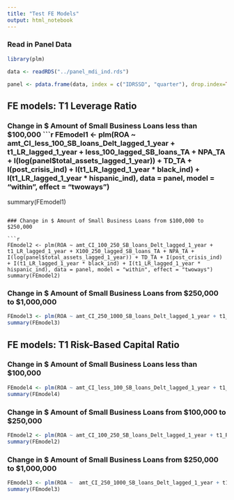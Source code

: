 ```yaml
---
title: "Test FE Models"
output: html_notebook
---
```


### Read in Panel Data

```r
library(plm)

data <- readRDS("../panel_mdi_ind.rds")

panel <- pdata.frame(data, index = c("IDRSSD", "quarter"), drop.index=TRUE, row.names=TRUE)
```

## FE models:  T1 Leverage Ratio
### Change in $ Amount of Small Business Loans less than $100,000
```r
FEmodel1 <- plm(ROA ~ amt_CI_less_100_SB_loans_Delt_lagged_1_year + t1_LR_lagged_1_year + less_100_lagged_SB_loans_TA + NPA_TA + I(log(panel$total_assets_lagged_1_year)) + TD_TA + I(post_crisis_ind) + I(t1_LR_lagged_1_year * black_ind) + I(t1_LR_lagged_1_year * hispanic_ind), data = panel, model = "within", effect = "twoways")
summary(FEmodel1)
```

### Change in $ Amount of Small Business Loans from $100,000 to $250,000

```r
FEmodel2 <- plm(ROA ~ amt_CI_100_250_SB_loans_Delt_lagged_1_year + t1_LR_lagged_1_year + X100_250_lagged_SB_loans_TA + NPA_TA + I(log(panel$total_assets_lagged_1_year)) + TD_TA + I(post_crisis_ind) + I(t1_LR_lagged_1_year * black_ind) + I(t1_LR_lagged_1_year * hispanic_ind), data = panel, model = "within", effect = "twoways")
summary(FEmodel2)
```
### Change in $ Amount of Small Business Loans from $250,000 to $1,000,000

```r
FEmodel3 <- plm(ROA ~ amt_CI_250_1000_SB_loans_Delt_lagged_1_year + t1_LR_lagged_1_year + X250_1000_lagged_SB_loans_TA + NPA_TA + I(log(panel$total_assets_lagged_1_year)) + TD_TA + I(post_crisis_ind) + I(t1_LR_lagged_1_year * black_ind) + I(t1_LR_lagged_1_year * hispanic_ind), data = panel, model = "within", effect = "twoways")
summary(FEmodel3)
```

## FE models:  T1 Risk-Based Capital Ratio
### Change in $ Amount of Small Business Loans less than $100,000

```r
FEmodel4 <- plm(ROA ~ amt_CI_less_100_SB_loans_Delt_lagged_1_year + t1_RBCR_lagged_1_year + less_100_lagged_SB_loans_TA + NPA_TA + I(log(panel$total_assets_lagged_1_year)) + TD_TA + I(post_crisis_ind) + I(t1_LR_lagged_1_year * black_ind) + I(t1_LR_lagged_1_year * hispanic_ind), data = panel, model = "within", effect = "twoways")
summary(FEmodel4)
```

### Change in $ Amount of Small Business Loans from $100,000 to $250,000

```r
FEmodel2 <- plm(ROA ~ amt_CI_100_250_SB_loans_Delt_lagged_1_year + t1_RBCR_lagged_1_year + X100_250_lagged_SB_loans_TA + NPA_TA + I(log(panel$total_assets_lagged_1_year)) + TD_TA + I(post_crisis_ind) + I(t1_LR_lagged_1_year * black_ind) + I(t1_LR_lagged_1_year * hispanic_ind), data = panel, model = "within", effect = "twoways")
summary(FEmodel2)
```

### Change in $ Amount of Small Business Loans from $250,000 to $1,000,000

```r
FEmodel3 <- plm(ROA ~  amt_CI_250_1000_SB_loans_Delt_lagged_1_year + t1_RBCR_lagged_1_year + X250_1000_lagged_SB_loans_TA + NPA_TA + I(log(panel$total_assets_lagged_1_year)) + TD_TA + I(post_crisis_ind) + I(t1_LR_lagged_1_year * black_ind) + I(t1_LR_lagged_1_year * hispanic_ind), data = panel, model = "within", effect = "twoways")
summary(FEmodel3)
```
